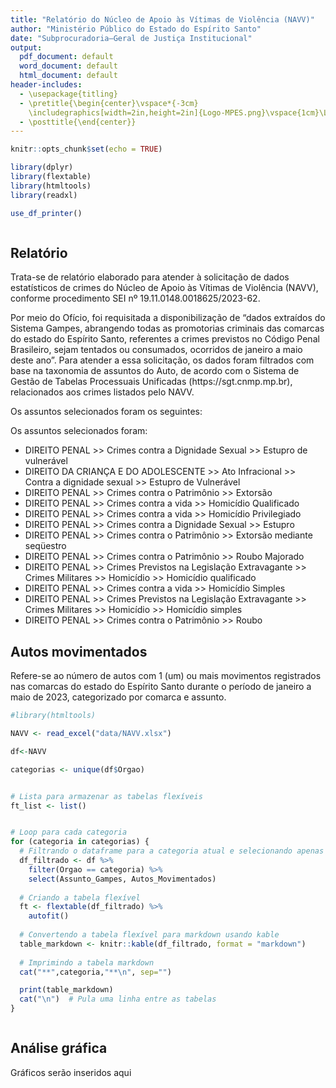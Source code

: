 ```yaml
---
title: "Relatório do Núcleo de Apoio às Vítimas de Violência (NAVV)"
author: "Ministério Público do Estado do Espírito Santo"
date: "Subprocuradoria–Geral de Justiça Institucional"
output:
  pdf_document: default
  word_document: default
  html_document: default
header-includes:
  - \usepackage{titling}
  - \pretitle{\begin{center}\vspace*{-3cm}
    \includegraphics[width=2in,height=2in]{Logo-MPES.png}\vspace{1cm}\LARGE\\}
  - \posttitle{\end{center}}
---
```


```r
knitr::opts_chunk$set(echo = TRUE)

library(dplyr)
library(flextable)
library(htmltools)
library(readxl)

use_df_printer()


```

```r




```

## Relatório

Trata-se de relatório elaborado para atender à solicitação de dados estatísticos de crimes do Núcleo de Apoio às Vítimas de Violência (NAVV), conforme procedimento SEI nº 19.11.0148.0018625/2023-62.

Por meio do Ofício, foi requisitada a disponibilização de "dados extraídos do Sistema Gampes, abrangendo todas as promotorias criminais das comarcas do estado do Espírito Santo, referentes a crimes previstos no Código Penal Brasileiro, sejam tentados ou consumados, ocorridos de janeiro a maio deste ano". Para atender a essa solicitação, os dados foram filtrados com base na taxonomia de assuntos do Auto, de acordo com o Sistema de Gestão de Tabelas Processuais Unificadas (https://sgt.cnmp.mp.br), relacionados aos crimes listados pelo NAVV.

Os assuntos selecionados foram os seguintes:

Os assuntos selecionados foram:

- DIREITO PENAL >> Crimes contra a Dignidade Sexual >> Estupro de vulnerável
- DIREITO DA CRIANÇA E DO ADOLESCENTE >> Ato Infracional >> Contra a dignidade sexual >> Estupro de Vulnerável
- DIREITO PENAL >> Crimes contra o Patrimônio >> Extorsão 
- DIREITO PENAL >> Crimes contra a vida >> Homicídio Qualificado
- DIREITO PENAL >> Crimes contra a vida >> Homicídio Privilegiado
- DIREITO PENAL >> Crimes contra a Dignidade Sexual >> Estupro 
- DIREITO PENAL >> Crimes contra o Patrimônio >> Extorsão mediante seqüestro 
- DIREITO PENAL >> Crimes contra o Patrimônio >> Roubo Majorado
- DIREITO PENAL >> Crimes Previstos na Legislação Extravagante >> Crimes Militares >> Homicídio >> Homicídio qualificado
- DIREITO PENAL >> Crimes contra a vida >> Homicídio Simples
- DIREITO PENAL >> Crimes Previstos na Legislação Extravagante >> Crimes Militares >> Homicídio >> Homicídio simples
- DIREITO PENAL >> Crimes contra o Patrimônio >> Roubo 

\newpage

## Autos movimentados

Refere-se ao número de autos com 1 (um) ou mais movimentos registrados nas comarcas do estado do Espírito Santo durante o período de janeiro a maio de 2023, categorizado por comarca e assunto.



```r


#library(htmltools)

NAVV <- read_excel("data/NAVV.xlsx")

df<-NAVV

categorias <- unique(df$Orgao)


# Lista para armazenar as tabelas flexíveis
ft_list <- list()


# Loop para cada categoria
for (categoria in categorias) {
  # Filtrando o dataframe para a categoria atual e selecionando apenas as colunas desejadas
  df_filtrado <- df %>%
    filter(Orgao == categoria) %>%
    select(Assunto_Gampes, Autos_Movimentados)
  
  # Criando a tabela flexível
  ft <- flextable(df_filtrado) %>% 
    autofit()
  
  # Convertendo a tabela flexível para markdown usando kable
  table_markdown <- knitr::kable(df_filtrado, format = "markdown")
  
  # Imprimindo a tabela markdown
  cat("**",categoria,"**\n", sep="")

  print(table_markdown)
  cat("\n")  # Pula uma linha entre as tabelas
}



```

## Análise gráfica

Gráficos serão inseridos aqui
